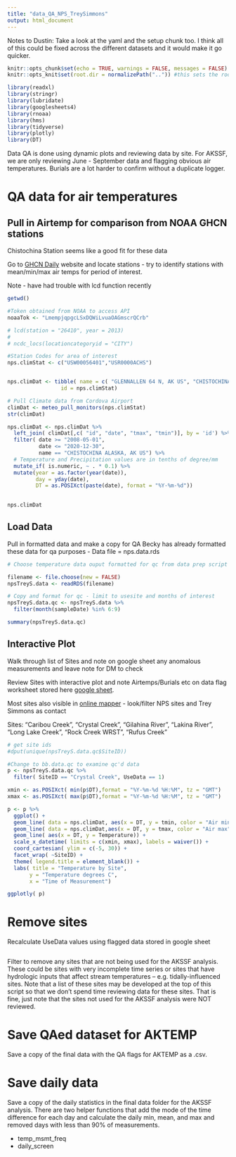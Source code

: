 ```yaml
---
title: "data_QA_NPS_TreySimmons"
output: html_document
---
```


Notes to Dustin: Take a look at the yaml and the setup chunk too. I think all of this could be fixed across the different datasets and it would make it go quicker.



```r
knitr::opts_chunk$set(echo = TRUE, warnings = FALSE, messages = FALSE)
knitr::opts_knit$set(root.dir = normalizePath("..")) #this sets the root.dir up one level back to the project so that paths are relative to the project directory.

library(readxl)
library(stringr)
library(lubridate)
library(googlesheets4)
library(rnoaa)
library(hms)
library(tidyverse)
library(plotly)
library(DT)

```

Data QA is done using dynamic plots and reviewing data by site. For AKSSF, we are only reviewing June - September data and flagging obvious air temperatures. Burials are a lot harder to confirm without a duplicate logger.

# QA data for air temperatures
## Pull in Airtemp for comparison from NOAA GHCN stations
Chistochina Station seems like a good fit for these data

Go to [GHCN Daily](https://www.ncdc.noaa.gov/cdo-web/search?datasetid=GHCND)
website and locate stations - try to identify stations with mean/min/max
air temps for period of interest.

Note - have had trouble with lcd function recently

```r
getwd()

#Token obtained from NOAA to access API
noaaTok <- "LmempjqpgcLSxDQWiLvuaOAGmscrQCrb"

# lcd(station = "26410", year = 2013)
# 
# ncdc_locs(locationcategoryid = "CITY")

#Station Codes for area of interest
nps.climStat <- c("USW00056401","USR0000ACHS")


nps.climDat <- tibble( name = c( "GLENNALLEN 64 N, AK US", "CHISTOCHINA ALASKA, AK US"),
                 id = nps.climStat)

# Pull Climate data from Cordova Airport
climDat <- meteo_pull_monitors(nps.climStat)  
str(climDat)

nps.climDat <- nps.climDat %>% 
  left_join( climDat[,c( "id", "date", "tmax", "tmin")], by = 'id') %>% 
  filter( date >= "2008-05-01",
          date <= "2020-12-30",
          name == "CHISTOCHINA ALASKA, AK US") %>% 
  # Temperature and Precipitation values are in tenths of degree/mm
  mutate_if( is.numeric, ~ . * 0.1) %>% 
  mutate(year = as.factor(year(date)),
         day = yday(date),
         DT = as.POSIXct(paste(date), format = "%Y-%m-%d"))
  

nps.climDat

```

## Load Data
Pull in formatted data and make a copy for QA 
Becky has already formatted these data for qa purposes - Data file = nps.data.rds

```r
# Choose temperature data ouput formatted for qc from data prep script

filename <- file.choose(new = FALSE)
npsTreyS.data <- readRDS(filename)

# Copy and format for qc - limit to usesite and months of interest
npsTreyS.data.qc <- npsTreyS.data %>% 
  filter(month(sampleDate) %in% 6:9)

summary(npsTreyS.data.qc)

```
## Interactive Plot

Walk through list of Sites and note on google sheet any anomalous measurements and leave note for DM to check

Review Sites with interactive plot and note Airtemps/Burials etc on data flag worksheet stored here [google sheet](https://docs.google.com/spreadsheets/d/1usYGIlMMQzTqzIqx0r872xo7_aIYth0P_z47YgQoDEc/edit#gid=0).

Most sites also visible in [online mapper](https://accsmaps.maps.arcgis.com/home/webmap/viewer.html?webmap=364d7ce98dd64b469fce23b06751f989)  - look/filter NPS sites and Trey Simmons as contact

Sites:
"Caribou Creek", "Crystal Creek", "Gilahina River", "Lakina River", 
"Long Lake Creek", "Rock Creek WRST", "Rufus Creek"

```r
# get site ids
#dput(unique(npsTreyS.data.qc$SiteID))

#Change to bb.data.qc to examine qc'd data
p <- npsTreyS.data.qc %>% 
  filter( SiteID == "Crystal Creek", UseData == 1)

xmin <- as.POSIXct( min(p$DT),format = "%Y-%m-%d %H:%M", tz = "GMT")
xmax <- as.POSIXct( max(p$DT),format = "%Y-%m-%d %H:%M", tz = "GMT")

p <- p %>% 
  ggplot() +
  geom_line( data = nps.climDat, aes(x = DT, y = tmin, color = "Air min")) +
  geom_line( data = nps.climDat,aes(x = DT, y = tmax, color = "Air max")) +
  geom_line( aes(x = DT, y = Temperature)) +
  scale_x_datetime( limits = c(xmin, xmax), labels = waiver()) +
  coord_cartesian( ylim = c(-5, 30)) + 
  facet_wrap( ~SiteID) +
  theme( legend.title = element_blank()) +
  labs( title = "Temperature by Site",
       y = "Temperature degrees C",
       x = "Time of Measurement")

ggplotly( p)

```

# Remove sites

Recalculate UseData values using flagged data stored in google sheet

```r

```

Filter to remove any sites that are not being used for the AKSSF analysis. These could be sites with very incomplete time series or sites that have hydrologic inputs that affect stream temperatures -- e.g. tidally-influenced sites. Note that a list of these sites may be developed at the top of this script so that we don't spend time reviewing data for these sites. That is fine, just note that the sites not used for the AKSSF analysis were NOT reviewed.

# Save QAed dataset for AKTEMP

Save a copy of the final data with the QA flags for AKTEMP as a .csv.

# Save daily data

Save a copy of the daily statistics in the final data folder for the AKSSF analysis. There are two helper functions that add the mode of the time difference for each day and calculate the daily min, mean, and max and removed days with less than 90% of measurements.

* temp_msmt_freq
* daily_screen


